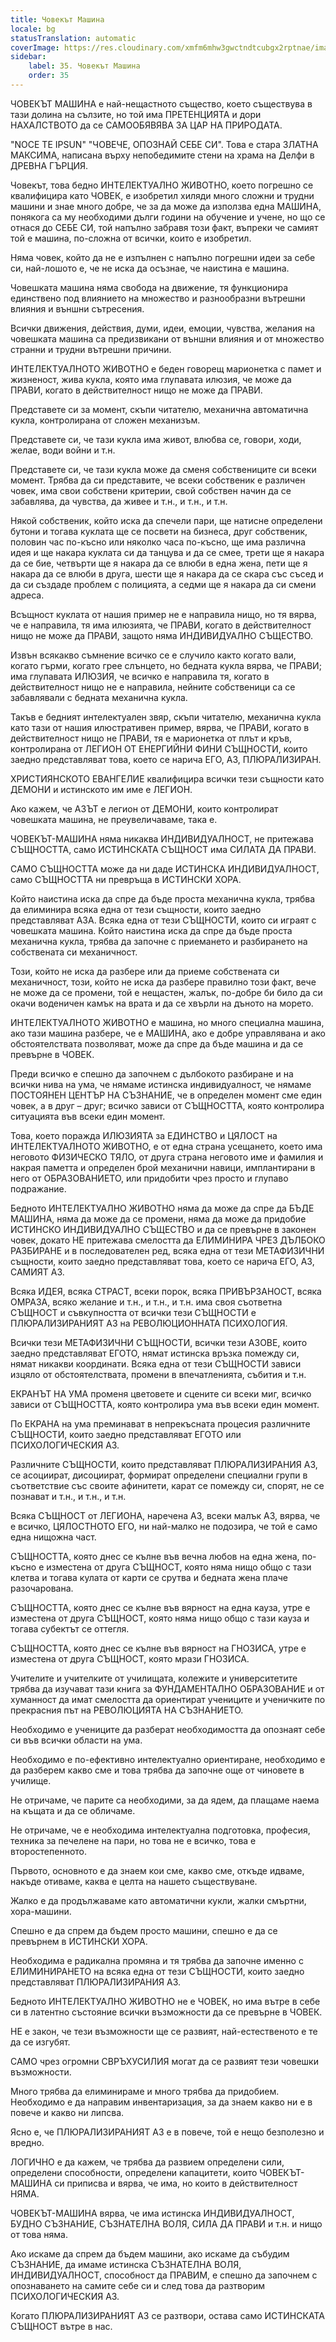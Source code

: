 ```yaml
---
title: Човекът Машина
locale: bg
statusTranslation: automatic
coverImage: https://res.cloudinary.com/xmfm6mhw3gwctndtcubgx2rptnae/image/upload/v1740337243/small_cover_educacion_fundamental_a051170f1c.webp
sidebar:
    label: 35. Човекът Машина
    order: 35
---
```

ЧОВЕКЪТ МАШИНА е най-нещастното същество, което съществува в тази долина на сълзите, но той има ПРЕТЕНЦИЯТА и дори НАХАЛСТВОТО да се САМООБЯВЯВА ЗА ЦАР НА ПРИРОДАТА.

"NOCE TE IPSUN" "ЧОВЕЧЕ, ОПОЗНАЙ СЕБЕ СИ". Това е стара ЗЛАТНА МАКСИМА, написана върху непобедимите стени на храма на Делфи в ДРЕВНА ГЪРЦИЯ.

Човекът, това бедно ИНТЕЛЕКТУАЛНО ЖИВОТНО, което погрешно се квалифицира като ЧОВЕК, е изобретил хиляди много сложни и трудни машини и знае много добре, че за да може да използва една МАШИНА, понякога са му необходими дълги години на обучение и учене, но що се отнася до СЕБЕ СИ, той напълно забравя този факт, въпреки че самият той е машина, по-сложна от всички, които е изобретил.

Няма човек, който да не е изпълнен с напълно погрешни идеи за себе си, най-лошото е, че не иска да осъзнае, че наистина е машина.

Човешката машина няма свобода на движение, тя функционира единствено под влиянието на множество и разнообразни вътрешни влияния и външни сътресения.

Всички движения, действия, думи, идеи, емоции, чувства, желания на човешката машина са предизвикани от външни влияния и от множество странни и трудни вътрешни причини.

ИНТЕЛЕКТУАЛНОТО ЖИВОТНО е беден говорещ марионетка с памет и жизненост, жива кукла, която има глупавата илюзия, че може да ПРАВИ, когато в действителност нищо не може да ПРАВИ.

Представете си за момент, скъпи читателю, механична автоматична кукла, контролирана от сложен механизъм.

Представете си, че тази кукла има живот, влюбва се, говори, ходи, желае, води войни и т.н.

Представете си, че тази кукла може да сменя собствениците си всеки момент. Трябва да си представите, че всеки собственик е различен човек, има свои собствени критерии, свой собствен начин да се забавлява, да чувства, да живее и т.н., и т.н., и т.н.

Някой собственик, който иска да спечели пари, ще натисне определени бутони и тогава куклата ще се посвети на бизнеса, друг собственик, половин час по-късно или няколко часа по-късно, ще има различна идея и ще накара куклата си да танцува и да се смее, трети ще я накара да се бие, четвърти ще я накара да се влюби в една жена, пети ще я накара да се влюби в друга, шести ще я накара да се скара със съсед и да си създаде проблем с полицията, а седми ще я накара да си смени адреса.

Всъщност куклата от нашия пример не е направила нищо, но тя вярва, че е направила, тя има илюзията, че ПРАВИ, когато в действителност нищо не може да ПРАВИ, защото няма ИНДИВИДУАЛНО СЪЩЕСТВО.

Извън всякакво съмнение всичко се е случило както когато вали, когато гърми, когато грее слънцето, но бедната кукла вярва, че ПРАВИ; има глупавата ИЛЮЗИЯ, че всичко е направила тя, когато в действителност нищо не е направила, нейните собственици са се забавлявали с бедната механична кукла.

Такъв е бедният интелектуален звяр, скъпи читателю, механична кукла като тази от нашия илюстративен пример, вярва, че ПРАВИ, когато в действителност нищо не ПРАВИ, тя е марионетка от плът и кръв, контролирана от ЛЕГИОН ОТ ЕНЕРГИЙНИ ФИНИ СЪЩНОСТИ, които заедно представляват това, което се нарича ЕГО, АЗ, ПЛЮРАЛИЗИРАН.

ХРИСТИЯНСКОТО ЕВАНГЕЛИЕ квалифицира всички тези същности като ДЕМОНИ и истинското им име е ЛЕГИОН.

Ако кажем, че АЗЪТ е легион от ДЕМОНИ, които контролират човешката машина, не преувеличаваме, така е.

ЧОВЕКЪТ-МАШИНА няма никаква ИНДИВИДУАЛНОСТ, не притежава СЪЩНОСТТА, само ИСТИНСКАТА СЪЩНОСТ има СИЛАТА ДА ПРАВИ.

САМО СЪЩНОСТТА може да ни даде ИСТИНСКА ИНДИВИДУАЛНОСТ, само СЪЩНОСТТА ни превръща в ИСТИНСКИ ХОРА.

Който наистина иска да спре да бъде проста механична кукла, трябва да елиминира всяка една от тези същности, които заедно представляват АЗА. Всяка една от тези СЪЩНОСТИ, които си играят с човешката машина. Който наистина иска да спре да бъде проста механична кукла, трябва да започне с приемането и разбирането на собствената си механичност.

Този, който не иска да разбере или да приеме собствената си механичност, този, който не иска да разбере правилно този факт, вече не може да се промени, той е нещастен, жалък, по-добре би било да си окачи воденичен камък на врата и да се хвърли на дъното на морето.

ИНТЕЛЕКТУАЛНОТО ЖИВОТНО е машина, но много специална машина, ако тази машина разбере, че е МАШИНА, ако е добре управлявана и ако обстоятелствата позволяват, може да спре да бъде машина и да се превърне в ЧОВЕК.

Преди всичко е спешно да започнем с дълбокото разбиране и на всички нива на ума, че нямаме истинска индивидуалност, че нямаме ПОСТОЯНЕН ЦЕНТЪР НА СЪЗНАНИЕ, че в определен момент сме един човек, а в друг – друг; всичко зависи от СЪЩНОСТТА, която контролира ситуацията във всеки един момент.

Това, което поражда ИЛЮЗИЯТА за ЕДИНСТВО и ЦЯЛОСТ на ИНТЕЛЕКТУАЛНОТО ЖИВОТНО, е от една страна усещането, което има неговото ФИЗИЧЕСКО ТЯЛО, от друга страна неговото име и фамилия и накрая паметта и определен брой механични навици, имплантирани в него от ОБРАЗОВАНИЕТО, или придобити чрез просто и глупаво подражание.

Бедното ИНТЕЛЕКТУАЛНО ЖИВОТНО няма да може да спре да БЪДЕ МАШИНА, няма да може да се промени, няма да може да придобие ИСТИНСКО ИНДИВИДУАЛНО СЪЩЕСТВО и да се превърне в законен човек, докато НЕ притежава смелостта да ЕЛИМИНИРА ЧРЕЗ ДЪЛБОКО РАЗБИРАНЕ и в последователен ред, всяка една от тези МЕТАФИЗИЧНИ същности, които заедно представляват това, което се нарича ЕГО, АЗ, САМИЯТ АЗ.

Всяка ИДЕЯ, всяка СТРАСТ, всеки порок, всяка ПРИВЪРЗАНОСТ, всяка ОМРАЗА, всяко желание и т.н., и т.н., и т.н. има своя съответна СЪЩНОСТ и съвкупността от всички тези СЪЩНОСТИ е ПЛЮРАЛИЗИРАНИЯТ АЗ на РЕВОЛЮЦИОННАТА ПСИХОЛОГИЯ.

Всички тези МЕТАФИЗИЧНИ СЪЩНОСТИ, всички тези АЗОВЕ, които заедно представляват ЕГОТО, нямат истинска връзка помежду си, нямат никакви координати. Всяка една от тези СЪЩНОСТИ зависи изцяло от обстоятелствата, промени в впечатленията, събития и т.н.

ЕКРАНЪТ НА УМА променя цветовете и сцените си всеки миг, всичко зависи от СЪЩНОСТТА, която контролира ума във всеки един момент.

По ЕКРАНА на ума преминават в непрекъсната процесия различните СЪЩНОСТИ, които заедно представляват ЕГОТО или ПСИХОЛОГИЧЕСКИЯ АЗ.

Различните СЪЩНОСТИ, които представляват ПЛЮРАЛИЗИРАНИЯ АЗ, се асоциират, дисоциират, формират определени специални групи в съответствие със своите афинитети, карат се помежду си, спорят, не се познават и т.н., и т.н., и т.н.

Всяка СЪЩНОСТ от ЛЕГИОНА, наречена АЗ, всеки малък АЗ, вярва, че е всичко, ЦЯЛОСТНОТО ЕГО, ни най-малко не подозира, че той е само една нищожна част.

СЪЩНОСТТА, която днес се кълне във вечна любов на една жена, по-късно е изместена от друга СЪЩНОСТ, която няма нищо общо с тази клетва и тогава кулата от карти се срутва и бедната жена плаче разочарована.

СЪЩНОСТТА, която днес се кълне във вярност на една кауза, утре е изместена от друга СЪЩНОСТ, която няма нищо общо с тази кауза и тогава субектът се оттегля.

СЪЩНОСТТА, която днес се кълне във вярност на ГНОЗИСА, утре е изместена от друга СЪЩНОСТ, която мрази ГНОЗИСА.

Учителите и учителките от училищата, колежите и университетите трябва да изучават тази книга за ФУНДАМЕНТАЛНО ОБРАЗОВАНИЕ и от хуманност да имат смелостта да ориентират учениците и ученичките по прекрасния път на РЕВОЛЮЦИЯТА НА СЪЗНАНИЕТО.

Необходимо е учениците да разберат необходимостта да опознаят себе си във всички области на ума.

Необходимо е по-ефективно интелектуално ориентиране, необходимо е да разберем какво сме и това трябва да започне още от чиновете в училище.

Не отричаме, че парите са необходими, за да ядем, да плащаме наема на къщата и да се обличаме.

Не отричаме, че е необходима интелектуална подготовка, професия, техника за печелене на пари, но това не е всичко, това е второстепенното.

Първото, основното е да знаем кои сме, какво сме, откъде идваме, накъде отиваме, каква е целта на нашето съществуване.

Жалко е да продължаваме като автоматични кукли, жалки смъртни, хора-машини.

Спешно е да спрем да бъдем просто машини, спешно е да се превърнем в ИСТИНСКИ ХОРА.

Необходима е радикална промяна и тя трябва да започне именно с ЕЛИМИНИРАНЕТО на всяка една от тези СЪЩНОСТИ, които заедно представляват ПЛЮРАЛИЗИРАНИЯ АЗ.

Бедното ИНТЕЛЕКТУАЛНО ЖИВОТНО не е ЧОВЕК, но има вътре в себе си в латентно състояние всички възможности да се превърне в ЧОВЕК.

НЕ е закон, че тези възможности ще се развият, най-естественото е те да се изгубят.

САМО чрез огромни СВРЪХУСИЛИЯ могат да се развият тези човешки възможности.

Много трябва да елиминираме и много трябва да придобием. Необходимо е да направим инвентаризация, за да знаем какво ни е в повече и какво ни липсва.

Ясно е, че ПЛЮРАЛИЗИРАНИЯТ АЗ е в повече, той е нещо безполезно и вредно.

ЛОГИЧНО е да кажем, че трябва да развием определени сили, определени способности, определени капацитети, които ЧОВЕКЪТ-МАШИНА си приписва и вярва, че има, но които в действителност НЯМА.

ЧОВЕКЪТ-МАШИНА вярва, че има истинска ИНДИВИДУАЛНОСТ, БУДНО СЪЗНАНИЕ, СЪЗНАТЕЛНА ВОЛЯ, СИЛА ДА ПРАВИ и т.н. и нищо от това няма.

Ако искаме да спрем да бъдем машини, ако искаме да събудим СЪЗНАНИЕ, да имаме истинска СЪЗНАТЕЛНА ВОЛЯ, ИНДИВИДУАЛНОСТ, способност да ПРАВИМ, е спешно да започнем с опознаването на самите себе си и след това да разтворим ПСИХОЛОГИЧЕСКИЯ АЗ.

Когато ПЛЮРАЛИЗИРАНИЯТ АЗ се разтвори, остава само ИСТИНСКАТА СЪЩНОСТ вътре в нас.


